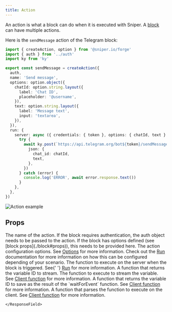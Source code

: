 ```yaml
---
title: Action
---
```


An action is what a block can do when it is executed with Sniper. A [block](./block) can have multiple actions.

Here is the `sendMessage` action of the Telegram block:

```ts
import { createAction, option } from '@sniper.io/forge'
import { auth } from '../auth'
import ky from 'ky'

export const sendMessage = createAction({
  auth,
  name: 'Send message',
  options: option.object({
    chatId: option.string.layout({
      label: 'Chat ID',
      placeholder: '@username',
    }),
    text: option.string.layout({
      label: 'Message text',
      input: 'textarea',
    }),
  }),
  run: {
    server: async ({ credentials: { token }, options: { chatId, text } }) => {
      try {
        await ky.post(`https://api.telegram.org/bot${token}/sendMessage`, {
          json: {
            chat_id: chatId,
            text,
          },
        })
      } catch (error) {
        console.log('ERROR', await error.response.text())
      }
    },
  },
})
```

<Frame>
  <img src="/images/contribute/action-example.png" alt="Action example" />
</Frame>

## Props

<ResponseField name="name" type="string" required>
  The name of the action.
</ResponseField>

<ResponseField name="auth" type="Auth">
  If the block requires authentication, the auth object needs to be passed to
  the action.
</ResponseField>

<ResponseField name="baseOptions" type="z.ZodObject<any>">
  If the block has options defined (see [block props](./block#props)), this
  needs to be provided here.
</ResponseField>

<ResponseField name="options" type="z.ZodObject<any>">
  The action configuration options. See <a href="./options">Options</a> for more
  information.
</ResponseField>

<ResponseField name="run">
  Check out the <a href="./run">Run</a> documentation for more information on how this can be configured depending of your scenario.
  <Expandable title="properties">
    <ResponseField name="server" type="ServerRunFunction">
      The function to execute on the server when the block is triggered. See{' '}
      <a href="./run">Run</a> for more information.
    </ResponseField>
    <ResponseField name="stream">
      <Expandable title="properties">
        <ResponseField
          name="getStreamVariableId"
          type="(options) => string | undefined"
        >
          A function that returns the variable ID to stream.
        </ResponseField>
        <ResponseField name="run" type="StreamRunFunction">
          The function to execute to stream the variable.
        </ResponseField>
      </Expandable>
    </ResponseField>
    <ResponseField name="web">
      <Expandable title="properties">
        <ResponseField
          name="displayEmbedBubble"
          type="(options) => string | undefined"
        >
          <Expandable title="properties">
            <ResponseField
              name="parseInitFunction"
              type="WebFunctionParser"
            >
              See <a href="./run#client-function">Client function</a> for more information.
            </ResponseField>
            <ResponseField name="waitForEvent">
              <Expandable title="properties">
                <ResponseField
                  name="getSaveVariableId"
                  type="(options) => string | undefined"
                >
                  A function that returns the variable ID to save as the result of the `waitForEvent` function.
                </ResponseField>
                <ResponseField name="parseFunction" type="WebFunctionParser">
                  See <a href="./run#client-function">Client function</a> for more information.
                </ResponseField>
              </Expandable>
            </ResponseField>
          </Expandable>
        </ResponseField>
        <ResponseField name="parseFunction" type="WebFunctionParser">
          A function that parses the function to execute on the client. See <a href="./run#client-function">Client function</a> for more information.
        </ResponseField>
      </Expandable>

    </ResponseField>

  </Expandable>
</ResponseField>
